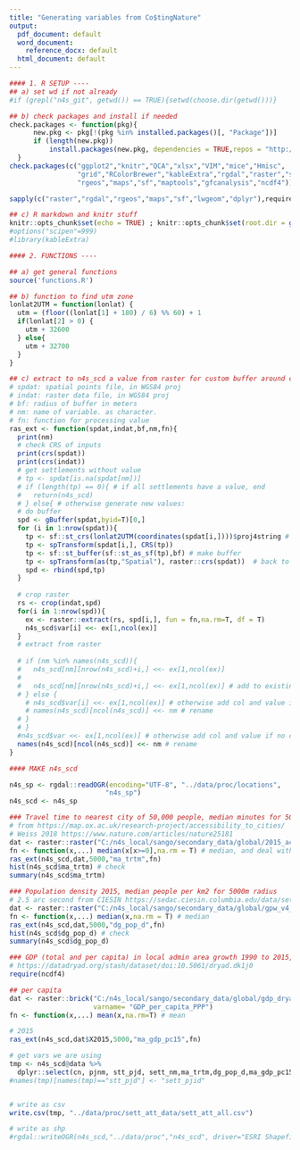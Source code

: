```yaml
---
title: "Generating variables from Co$tingNature"
output:
  pdf_document: default
  word_document:
    reference_docx: default
  html_document: default
---
```


```r
#### 1. R SETUP ----
## a) set wd if not already
#if (grepl("n4s_git", getwd()) == TRUE){setwd(choose.dir(getwd()))}

## b) check packages and install if needed
check.packages <- function(pkg){
      new.pkg <- pkg[!(pkg %in% installed.packages()[, "Package"])]
      if (length(new.pkg))
          install.packages(new.pkg, dependencies = TRUE,repos = "http://cran.us.r-project.org")
  }
check.packages(c("ggplot2","knitr","QCA","xlsx","VIM","mice","Hmisc",
                 "grid","RColorBrewer","kableExtra","rgdal","raster","sp",
                 "rgeos","maps","sf","maptools","gfcanalysis","ncdf4"))

sapply(c("raster","rgdal","rgeos","maps","sf","lwgeom","dplyr"),require,character.only=T)

## c) R markdown and knitr stuff
knitr::opts_chunk$set(echo = TRUE) ; knitr::opts_chunk$set(root.dir = getwd())
#options("scipen"=999)
#library(kableExtra)
```

```r
#### 2. FUNCTIONS ----

## a) get general functions
source('functions.R')

## b) function to find utm zone
lonlat2UTM = function(lonlat) {
  utm = (floor((lonlat[1] + 180) / 6) %% 60) + 1
  if(lonlat[2] > 0) {
    utm + 32600
  } else{
    utm + 32700
  }
}

## c) extract to n4s_scd a value from raster for custom buffer around centroid, with custom function
# spdat: spatial points file, in WGS84 proj
# indat: raster data file, in WGS84 proj
# bf: radius of buffer in meters
# nm: name of variable. as character.
# fn: function for processing value
ras_ext <- function(spdat,indat,bf,nm,fn){
  print(nm)
  # check CRS of inputs
  print(crs(spdat)) 
  print(crs(indat))
  # get settlements without value
  # tp <- spdat[is.na(spdat[nm])]
  # if (length(tp) == 0){ # if all settlements have a value, end
  #   return(n4s_scd)
  # } else{ # otherwise generate new values:
  # do buffer
  spd <- gBuffer(spdat,byid=T)[0,]
  for (i in 1:nrow(spdat)){
    tp <- sf::st_crs(lonlat2UTM(coordinates(spdat[i,])))$proj4string # convert to UTM
    tp <- spTransform(spdat[i,], CRS(tp))
    tp <- sf::st_buffer(sf::st_as_sf(tp),bf) # make buffer
    tp <- spTransform(as(tp,"Spatial"), raster::crs(spdat))  # back to WGS
    spd <- rbind(spd,tp)
  }
  
  # crop raster
  rs <- crop(indat,spd)
  for(i in 1:nrow(spd)){
    ex <- raster::extract(rs, spd[i,], fun = fn,na.rm=T, df = T)
    n4s_scd$var[i] <<- ex[1,ncol(ex)]
  }
  # extract from raster
  
  # if (nm %in% names(n4s_scd)){
  #   n4s_scd[nm][nrow(n4s_scd)+i,] <<- ex[1,ncol(ex)]
  #   
  #   n4s_scd[nm][nrow(n4s_scd)+i,] <<- ex[1,ncol(ex)] # add to existing col if there
  # } else {
    # n4s_scd$var[i] <<- ex[1,ncol(ex)] # otherwise add col and value if no col
    # names(n4s_scd)[ncol(n4s_scd)] <<- nm # rename
  # }
  # }
  #n4s_scd$var <<- ex[1,ncol(ex)] # otherwise add col and value if no col
  names(n4s_scd)[ncol(n4s_scd)] <<- nm # rename
}

```

```r
#### MAKE n4s_scd

n4s_sp <- rgdal::readOGR(encoding="UTF-8", "../data/proc/locations",
                        "n4s_sp")
n4s_scd <- n4s_sp

### Travel time to nearest city of 50,000 people, median minutes for 5000m radius
# from https://map.ox.ac.uk/research-project/accessibility_to_cities/
# Weiss 2018 https://www.nature.com/articles/nature25181
dat <- raster::raster("C:/n4s_local/sango/secondary_data/global/2015_accessibility_to_cities_v1.0/2015_accessibility_to_cities_v1.0.tif")
fn <- function(x,...) median(x[x>=0],na.rm = T) # median, and deal with NAs below zero
ras_ext(n4s_scd,dat,5000,"ma_trtm",fn)
hist(n4s_scd$ma_trtm) # check
summary(n4s_scd$ma_trtm)

### Population density 2015, median people per km2 for 5000m radius
# 2.5 arc second from CIESIN https://sedac.ciesin.columbia.edu/data/set/gpw-v4-population-density-rev11
dat <- raster::raster("C:/n4s_local/sango/secondary_data/global/gpw_v4_population_density_rev11_2015_30_sec/gpw_v4_population_density_rev11_2015_30_sec.tif")
fn <- function(x,...) median(x,na.rm = T) # median
ras_ext(n4s_scd,dat,5000,"dg_pop_d",fn)
hist(n4s_scd$dg_pop_d) # check
summary(n4s_scd$dg_pop_d)

### GDP (total and per capita) in local admin area growth 1990 to 2015, mean % increase in 5000m radius
# https://datadryad.org/stash/dataset/doi:10.5061/dryad.dk1j0
require(ncdf4)

## per capita
dat <- raster::brick("C:/n4s_local/sango/secondary_data/global/gdp_dryad/GDP_per_capita_PPP_1990_2015_v2.nc",
                     varname= "GDP_per_capita_PPP")
fn <- function(x,...) mean(x,na.rm=T) # mean

# 2015
ras_ext(n4s_scd,dat$X2015,5000,"ma_gdp_pc15",fn)

```


```r

# get vars we are using
tmp <- n4s_scd@data %>%
  dplyr::select(cn, pjnm, stt_pjd, sett_nm,ma_trtm,dg_pop_d,ma_gdp_pc15)
#names(tmp)[names(tmp)=="stt_pjd"] <- "sett_pjid"


# write as csv
write.csv(tmp, "../data/proc/sett_att_data/sett_att_all.csv")

# write as shp
#rgdal::writeOGR(n4s_scd,"../data/proc","n4s_scd", driver="ESRI Shapefile", overwrite_layer = TRUE)

```

